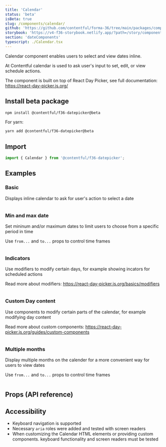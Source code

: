 ```yaml
---
title: 'Calendar'
status: 'beta'
isBeta: true
slug: /components/calendar/
github: 'https://github.com/contentful/forma-36/tree/main/packages/components/datepicker/src/Calendar'
storybook: 'https://v4-f36-storybook.netlify.app/?path=/story/components-datepicker-calendar--default'
section: 'dateComponents'
typescript: ./Calendar.tsx
---
```


Calendar component enables users to select and view dates inline.

At Contentful calendar is used to ask user's input to set, edit, or view schedule actions.

The component is built on top of React Day Picker, see full documentation: https://react-day-picker.js.org/

## Install beta package

```bash static=true
npm install @contentful/f36-datepicker@beta
```

For yarn:

```bash static=true
yarn add @contentful/f36-datepicker@beta
```

## Import

```jsx static=true
import { Calendar } from '@contentful/f36-datepicker';
```

## Examples

### Basic

Displays inline calendar to ask for user's action to select a date

```jsx file=../../examples/Calendar/Basic.tsx

```

### Min and max date

Set mininum and/or maximum dates to limit users to choose from a specific period in time

Use `from...` and `to...` props to control time frames

```jsx file=../../examples/Calendar/MinMax.tsx

```

### Indicators

Use modifiers to modify certain days, for example showing incators for scheduled actions

Read more about modifiers: https://react-day-picker.js.org/basics/modifiers

```jsx file=../../examples/Calendar/Indicator.tsx

```

### Custom Day content

Use components to modify certain parts of the calendar, for example modifying day content

Read more about custom components: https://react-day-picker.js.org/guides/custom-components

```jsx file=../../examples/Calendar/CustomDayContent.tsx

```

### Multiple months

Display multiple months on the calender for a more convenient way for users to view dates

Use `from...` and `to...` props to control time frames

```jsx file=../../examples/Calendar/MultiMonths.tsx

```

## Props (API reference)

<PropsTable of="Calendar" />

## Accessibility

- Keyboard navigation is supported
- Necessary `aria` roles were added and tested with screen readers
- When customizing the Calendar HTML elements or providing custom components. keyboard functionality and screen readers must be tested
